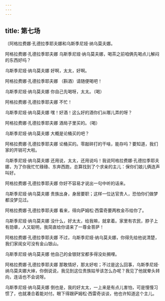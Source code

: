 ```yaml
---
---
---
```

title: 第七场
---




〔阿格拉费娜·孔德拉季耶夫娜和乌斯季尼娅·纳乌莫夫娜。





阿格拉费娜·孔德拉季耶夫娜 乌斯季尼娅·纳乌莫夫娜，喝茶之前咱俩先喝点儿解闷的东西好吗？

乌斯季尼娅·纳乌莫夫娜 好啊，太太，好啊。

阿格拉费娜·孔德拉季耶夫娜 （斟酒）请随便喝吧！

乌斯季尼娅·纳乌莫夫娜 你自己先喝呀，太太。（喝）

阿格拉费娜·孔德拉季耶夫娜 不忙！

乌斯季尼娅·纳乌莫夫娜 嘿！好酒！这么好的酒你们从哪儿弄的呀？

阿格拉费娜·孔德拉季耶夫娜 酒局子里买的。（喝）

乌斯季尼娅·纳乌莫夫娜 大概是论桶买的吧？

阿格拉费娜·孔德拉季耶夫娜 论桶买的。零敲碎打的干啥，能存吗？要知道，我们家的开销可大啦。

乌斯季尼娅·纳乌莫夫娜 还用说，太太，还用说吗！我说阿格拉费娜·孔德拉季耶夫娜，为了你我忙忙碌碌、东奔西跑，总算找到了个求亲的主儿：保你们娘儿俩连声叫好。

阿格拉费娜·孔德拉季耶夫娜 你好不容易才说出一句中听的话来。

乌斯季尼娅·纳乌莫夫娜 贵族出身，身居要职；这样一位达官贵人，恐怕你们做梦都没梦见过。

阿格拉费娜·孔德拉季耶夫娜 看来，得向萨姆松·西雷奇要两枚金币给你了。

乌斯季尼娅·纳乌莫夫娜 没什么，好太太，给我嘛，就拿着。家里有农民，脖子上有勋章，人又聪明，我简直给你请来了一尊金菩萨！

阿格拉费娜·孔德拉季耶夫娜 不过，乌斯季尼娅·纳乌莫夫娜，你得先给他说清楚，我们家闺女可没有金山银山。

乌斯季尼娅·纳乌莫夫娜 他自己的金银财宝都多得没处搁哩。

阿格拉费娜·孔德拉季耶夫娜 那敢情好，那太好啦；不过是这么回事，乌斯季尼娅·纳乌莫夫娜大婶，你倒说说，我见到这位贵族姑爷该怎么办呢？我见了他就晕头转向，连话也不会说呀。

乌斯季尼娅·纳乌莫夫娜 倒也是，我的好太太，一上来是有点儿害怕，可是慢慢习惯了，也就凑合着能对付。眼下得跟萨姆松·西雷奇谈谈，他也许知道这个主儿。